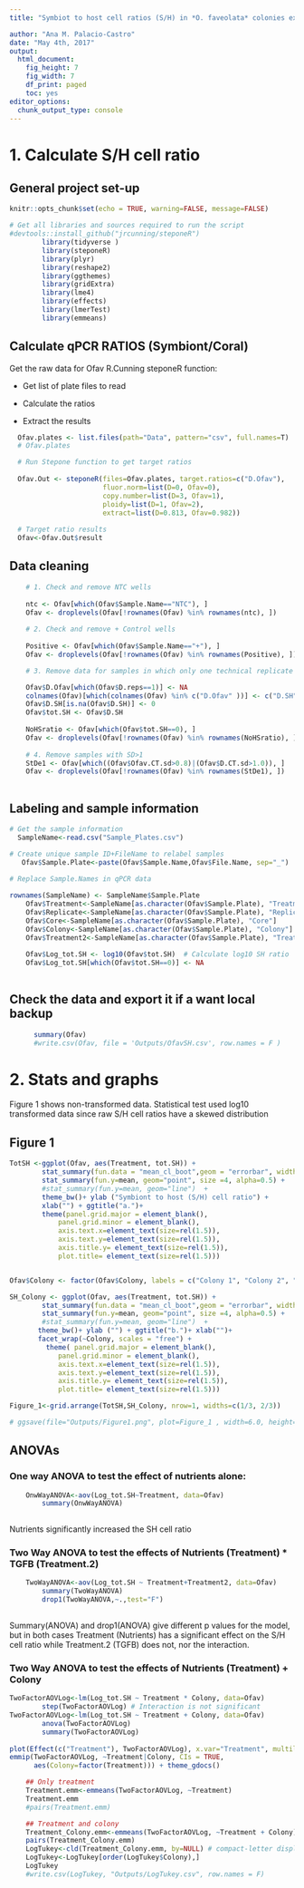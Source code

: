 ```yaml
---
title: "Symbiot to host cell ratios (S/H) in *O. faveolata* colonies exposed to elevated nutrients and immune challenge"

author: "Ana M. Palacio-Castro"
date: "May 4th, 2017"
output:
  html_document:
    fig_height: 7
    fig_width: 7
    df_print: paged
    toc: yes
editor_options:
  chunk_output_type: console
---
```


# 1. Calculate S/H cell ratio 

## General project set-up 

```r
knitr::opts_chunk$set(echo = TRUE, warning=FALSE, message=FALSE)
```

```r

# Get all libraries and sources required to run the script
#devtools::install_github("jrcunning/steponeR")
        library(tidyverse )
        library(steponeR)
        library(plyr)
        library(reshape2)
        library(ggthemes)
        library(gridExtra)
        library(lme4)
        library(effects)
        library(lmerTest)
        library(emmeans)
```

## Calculate qPCR RATIOS (Symbiont/Coral) 

Get the raw data for Ofav R.Cunning steponeR function:

* Get list of plate files to read

* Calculate the ratios

* Extract the results
 
```r

  Ofav.plates <- list.files(path="Data", pattern="csv", full.names=T)
  # Ofav.plates

  # Run Stepone function to get target ratios
  
  Ofav.Out <- steponeR(files=Ofav.plates, target.ratios=c("D.Ofav"), 
                       fluor.norm=list(D=0, Ofav=0),
                       copy.number=list(D=3, Ofav=1),
                       ploidy=list(D=1, Ofav=2),
                       extract=list(D=0.813, Ofav=0.982))
  
  # Target ratio results
  Ofav<-Ofav.Out$result

```

## Data cleaning

```r
    # 1. Check and remove NTC wells
    
    ntc <- Ofav[which(Ofav$Sample.Name=="NTC"), ]
    Ofav <- droplevels(Ofav[!rownames(Ofav) %in% rownames(ntc), ])
    
    # 2. Check and remove + Control wells
    
    Positive <- Ofav[which(Ofav$Sample.Name=="+"), ]
    Ofav <- droplevels(Ofav[!rownames(Ofav) %in% rownames(Positive), ])

    # 3. Remove data for samples in which only one technical replicate amplified

    Ofav$D.Ofav[which(Ofav$D.reps==1)] <- NA
    colnames(Ofav)[which(colnames(Ofav) %in% c("D.Ofav" ))] <- c("D.SH")  
    Ofav$D.SH[is.na(Ofav$D.SH)] <- 0
    Ofav$tot.SH <- Ofav$D.SH
    
    NoHSratio <- Ofav[which(Ofav$tot.SH==0), ]
    Ofav <- droplevels(Ofav[!rownames(Ofav) %in% rownames(NoHSratio), ])
    
    # 4. Remove samples with SD>1
    StDe1 <- Ofav[which((Ofav$Ofav.CT.sd>0.8)|(Ofav$D.CT.sd>1.0)), ]
    Ofav <- droplevels(Ofav[!rownames(Ofav) %in% rownames(StDe1), ])
  
```
  
## Labeling and sample information

```r

# Get the sample information 
  SampleName<-read.csv("Sample_Plates.csv") 

# Create unique sample ID+FileName to relabel samples  
   Ofav$Sample.Plate<-paste(Ofav$Sample.Name,Ofav$File.Name, sep="_")
   
# Replace Sample.Names in qPCR data 

rownames(SampleName) <- SampleName$Sample.Plate
    Ofav$Treatment<-SampleName[as.character(Ofav$Sample.Plate), "Treatment"]
    Ofav$Replicate<-SampleName[as.character(Ofav$Sample.Plate), "Replicate"]
    Ofav$Core<-SampleName[as.character(Ofav$Sample.Plate), "Core"]
    Ofav$Colony<-SampleName[as.character(Ofav$Sample.Plate), "Colony"]
    Ofav$Treatment2<-SampleName[as.character(Ofav$Sample.Plate), "Treatment2"]
         
    Ofav$Log_tot.SH <- log10(Ofav$tot.SH)  # Calculate log10 SH ratio
    Ofav$Log_tot.SH[which(Ofav$tot.SH==0)] <- NA
    
```
## Check the data and export it if a want local backup

```r
      summary(Ofav)
      #write.csv(Ofav, file = 'Outputs/OfavSH.csv', row.names = F )
```

# 2. Stats and graphs

Figure 1 shows non-transformed data. Statistical test used log10 transformed data since raw S/H cell ratios have a skewed distribution

## Figure 1
  
```r

TotSH <-ggplot(Ofav, aes(Treatment, tot.SH)) +
        stat_summary(fun.data = "mean_cl_boot",geom = "errorbar", width = 0.2) +
        stat_summary(fun.y=mean, geom="point", size =4, alpha=0.5) + 
        #stat_summary(fun.y=mean, geom="line")  +
        theme_bw()+ ylab ("Symbiont to host (S/H) cell ratio") + 
        xlab("") + ggtitle("a.")+
        theme(panel.grid.major = element_blank(),
            panel.grid.minor = element_blank(),
            axis.text.x=element_text(size=rel(1.5)),
            axis.text.y=element_text(size=rel(1.5)),
            axis.title.y= element_text(size=rel(1.5)),
            plot.title= element_text(size=rel(1.5)))


Ofav$Colony <- factor(Ofav$Colony, labels = c("Colony 1", "Colony 2", "Colony 3", "Colony 4"))

SH_Colony <- ggplot(Ofav, aes(Treatment, tot.SH)) +
        stat_summary(fun.data = "mean_cl_boot",geom = "errorbar", width = 0.2) +
        stat_summary(fun.y=mean, geom="point", size =4, alpha=0.5) + 
        #stat_summary(fun.y=mean, geom="line")  +
       theme_bw()+ ylab ("") + ggtitle("b.")+ xlab("")+
       facet_wrap(~Colony, scales = "free") +
         theme( panel.grid.major = element_blank(),
            panel.grid.minor = element_blank(),
            axis.text.x=element_text(size=rel(1.5)),
            axis.text.y=element_text(size=rel(1.5)),
            axis.title.y= element_text(size=rel(1.5)),
            plot.title= element_text(size=rel(1.5)))

Figure_1<-grid.arrange(TotSH,SH_Colony, nrow=1, widths=c(1/3, 2/3))

# ggsave(file="Outputs/Figure1.png", plot=Figure_1 , width=6.0, height=4, dpi=300)

```


## ANOVAs
    
### One way ANOVA to test the effect of nutrients alone: 
    
```r
    OnwWayANOVA<-aov(Log_tot.SH~Treatment, data=Ofav)
        summary(OnwWayANOVA)
        
```

Nutrients significantly increased the SH cell ratio

### Two Way ANOVA to test the effects of Nutrients (Treatment) * TGFB (Treatment.2)

```r
    
    TwoWayANOVA<-aov(Log_tot.SH ~ Treatment+Treatment2, data=Ofav)
        summary(TwoWayANOVA)
        drop1(TwoWayANOVA,~.,test="F")
        
```

Summary(ANOVA) and drop1(ANOVA) give different p values for the model, but in both cases Treatment (Nutrients) has a significant effect on the S/H cell ratio while Treatment.2 (TGFB) does not, nor the interaction.

### Two Way ANOVA to test the effects of Nutrients (Treatment) + Colony
  
```r

TwoFactorAOVLog<-lm(Log_tot.SH ~ Treatment * Colony, data=Ofav)
        step(TwoFactorAOVLog) # Interaction is not significant
TwoFactorAOVLog<-lm(Log_tot.SH ~ Treatment + Colony, data=Ofav)
        anova(TwoFactorAOVLog)
        summary(TwoFactorAOVLog)
        
plot(Effect(c("Treatment"), TwoFactorAOVLog), x.var="Treatment", multiline=T)
emmip(TwoFactorAOVLog, ~Treatment|Colony, CIs = TRUE, 
      aes(Colony=factor(Treatment))) + theme_gdocs()

    ## Only treatment
    Treatment.emm<-emmeans(TwoFactorAOVLog, ~Treatment)
    Treatment.emm
    #pairs(Treatment.emm)

    ## Treatment and colony
    Treatment_Colony.emm<-emmeans(TwoFactorAOVLog, ~Treatment + Colony)
    pairs(Treatment_Colony.emm)
    LogTukey<-cld(Treatment_Colony.emm, by=NULL) # compact-letter display
    LogTukey<-LogTukey[order(LogTukey$Colony),]
    LogTukey
    #write.csv(LogTukey, "Outputs/LogTukey.csv", row.names = F)

```
